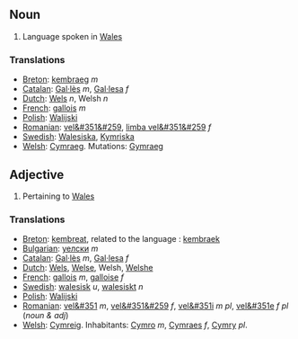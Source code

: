==Noun==

#Language spoken in [[Wales]]

===Translations===
*[[Breton]]: [[kembraeg]] ''m''
*[[Catalan]]: [[Gal·lès]] ''m'', [[Gal·lesa]] ''f''
*[[Dutch]]: [[Wels]] ''n'', Welsh ''n''
*[[French]]: [[gallois]] ''m''
*[[Polish]]: [[Walijski]]
*[[Romanian]]: [[vel&#351&#259]], [[limba vel&#351&#259]] ''f''
*[[Swedish]]: [[Walesiska]], [[Kymriska]]
*[[Welsh]]: [[Cymraeg]]. Mutations: [[Gymraeg]]

==Adjective==

#Pertaining to [[Wales]]

===Translations===
*[[Breton]]: [[kembreat]], related to the language : [[kembraek]]
*[[Bulgarian]]: [[уелски]] ''m''
*[[Catalan]]: [[Gal·lès]] ''m'', [[Gal·lesa]] ''f''
*[[Dutch]]: [[Wels]], [[Welse]], Welsh, [[Welshe]]
*[[French]]: [[gallois]] ''m'', [[galloise]] ''f''
*[[Swedish]]: [[walesisk]] ''u'', [[walesiskt]] ''n''
*[[Polish]]: [[Walijski]]
*[[Romanian]]: [[vel&#351]] ''m'', [[vel&#351&#259]] ''f'', [[vel&#351i]] ''m pl'', [[vel&#351e]] ''f pl'' (''noun & adj'')
*[[Welsh]]: [[Cymreig]]. Inhabitants: [[Cymro]] ''m'', [[Cymraes]] ''f'', [[Cymry]] ''pl''.